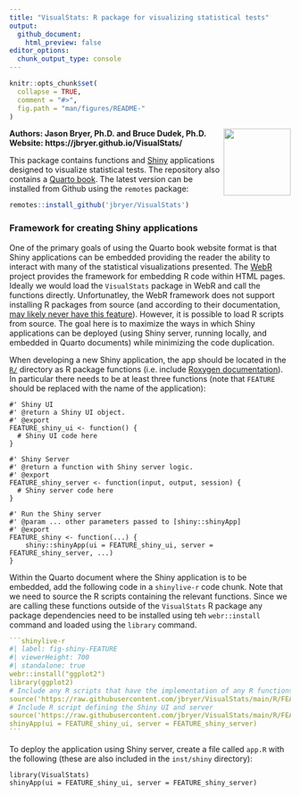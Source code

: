 ```yaml
---
title: "VisualStats: R package for visualizing statistical tests"
output:
  github_document:
    html_preview: false
editor_options:
  chunk_output_type: console
---
```


```r
knitr::opts_chunk$set(
  collapse = TRUE,
  comment = "#>",
  fig.path = "man/figures/README-"
)
```

<img src="man/figures/VisualStats.png" align="right" width="120" />

**Authors: Jason Bryer, Ph.D. and Bruce Dudek, Ph.D.**    
**Website: https://jbryer.github.io/VisualStats/**

This package contains functions and [Shiny](https://shiny.rstudio.com) applications designed to visualize statistical tests. The repository also contains a [Quarto book](https://jbryer.github.io/VisualStats). The latest version can be installed from Github using the `remotes` package:

```r
remotes::install_github('jbryer/VisualStats')
```


### Framework for creating Shiny applications

One of the primary goals of using the Quarto book website format is that Shiny applications can be embedded providing the reader the ability to interact with many of the statistical visualizations presented. The [WebR](https://docs.r-wasm.org/webr/latest/) project provides the framework for embedding R code within HTML pages. Ideally we would load the `VisualStats` package in WebR and call the functions directly. Unfortunatley, the WebR framework does not support installing R packages from source (and according to their documentation, [may likely never have this feature](https://docs.r-wasm.org/webr/latest/building.html#:~:text=It%20is%20not%20possible%20to,to%20install%20packages%20in%20webR.)). However, it is possible to load R scripts from source. The goal here is to maximize the ways in which Shiny applications can be deployed (using Shiny server, running locally, and embedded in Quarto documents) while minimizing the code duplication.

When developing a new Shiny application, the app should be located in the [`R/`](R/) directory as R package functions (i.e. include [Roxygen documentation](https://roxygen2.r-lib.org)). In particular there needs to be at least three functions (note that `FEATURE` should be replaced with the name of the application):

```
#' Shiny UI
#' @return a Shiny UI object.
#' @export
FEATURE_shiny_ui <- function() {
  # Shiny UI code here
}

#' Shiny Server
#' @return a function with Shiny server logic.
#' @export
FEATURE_shiny_server <- function(input, output, session) {
  # Shiny server code here
}

#' Run the Shiny server
#' @param ... other parameters passed to [shiny::shinyApp]
#' @export
FEATURE_shiny <- function(...) {
	shiny::shinyApp(ui = FEATURE_shiny_ui, server = FEATURE_shiny_server, ...)
}
```

Within the Quarto document where the Shiny application is to be embedded, add the following code in a `shinylive-r` code chunk. Note that we need to source the R scripts containing the relevant functions. Since we are calling these functions outside of the `VisualStats` R package any package dependencies need to be installed using teh `webr::install` command and loaded using the `library` command.

````yml
```shinylive-r
#| label: fig-shiny-FEATURE
#| viewerHeight: 700
#| standalone: true
webr::install("ggplot2")
library(ggplot2)
# Include any R scripts that have the implementation of any R functions used
source('https://raw.githubusercontent.com/jbryer/VisualStats/main/R/FEATURE_vis.R')
# Include R script defining the Shiny UI and server
source('https://raw.githubusercontent.com/jbryer/VisualStats/main/R/FEATURE_shiny.R')
shinyApp(ui = FEATURE_shiny_ui, server = FEATURE_shiny_server)
```
````

To deploy the application using Shiny server, create a file called `app.R` with the following (these are also included in the `inst/shiny` directory):

```
library(VisualStats)
shinyApp(ui = FEATURE_shiny_ui, server = FEATURE_shiny_server)
```
